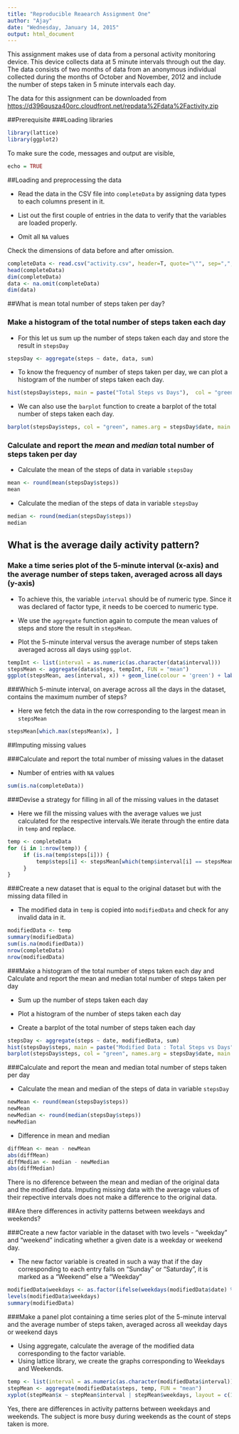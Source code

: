 ```yaml
---
title: "Reproducible Reaearch Assignment One"
author: "Ajay"
date: "Wednesday, January 14, 2015"
output: html_document
---
```


This assignment makes use of data from a personal activity monitoring device. This device collects data at 5 minute intervals through out the day. The data consists of two months of data from an anonymous individual collected during the months of October and November, 2012 and include the number of steps taken in 5 minute intervals each day.

The data for this assignment can be downloaded from <https://d396qusza40orc.cloudfront.net/repdata%2Fdata%2Factivity.zip>

##Prerequisite
###Loading libraries
```r
library(lattice)
library(ggplot2)
```
To make sure the code, messages and output are visible,
```r
echo = TRUE
```
##Loading and preprocessing the data

- Read the data in the CSV file into `completeData` by assigning data types to each columns present in it.

- List out the first couple of entries in the data to verify that the variables are loaded properly.

- Omit all `NA` values

Check the dimensions of data before and after omission.
```r
completeData <- read.csv("activity.csv", header=T, quote="\"", sep=",", colClasses = c("numeric", "Date", "factor"))
head(completeData)
dim(completeData)
data <- na.omit(completeData)
dim(data)
```

##What is mean total number of steps taken per day?

### Make a histogram of the total number of steps taken each day
- For this let us sum up the number of steps taken each day and store the result in `stepsDay`
```r
stepsDay <- aggregate(steps ~ date, data, sum)
```
- To know the frequency of number of steps taken per day, we can plot a histogram of the number of steps taken each day.
```r
hist(stepsDay$steps, main = paste("Total Steps vs Days"),  col = "green", xlab="Total Number of Steps")
```
- We can also use the `barplot` function to create a barplot of the total number of steps taken each day.
```r
barplot(stepsDay$steps, col = "green", names.arg = stepsDay$date, main = "Total Steps vs Days", xlab = "Day", ylab = "Total number of steps")
```

### Calculate and report the *mean* and *median* total number of steps taken per day

- Calculate the mean of the steps of data in variable `stepsDay`
```r
mean <- round(mean(stepsDay$steps))
mean
```

- Calculate the median of the steps of data in variable `stepsDay`
```r
median <- round(median(stepsDay$steps))
median
```

## What is the average daily activity pattern?

### Make a time series plot of the 5-minute interval (x-axis) and the average number of steps taken, averaged across all days (y-axis)

- To achieve this, the variable `interval` should be of numeric type. Since it was declared of factor type, it needs to be coerced to numeric type.

- We use the `aggregate` function again to compute the mean values of steps and store the result in `stepsMean`.

- Plot the 5-minute interval versus the average number of steps taken averaged across all days using `ggplot`.

```r
tempInt <- list(interval = as.numeric(as.character(data$interval)))
stepsMean <- aggregate(data$steps, tempInt, FUN = "mean")
ggplot(stepsMean, aes(interval, x)) + geom_line(colour = 'green') + labs(title = "Average Number of steps across full time period", x = "5-minute Interval", y = "Average Number of Steps")

```

###Which 5-minute interval, on average across all the days in the dataset, contains the maximum number of steps?

- Here we fetch the data in the row corresponding to the largest mean in `stepsMean`

```r
stepsMean[which.max(stepsMean$x), ]
```

##Imputing missing values

###Calculate and report the total number of missing values in the dataset

- Number of entries with `NA` values
```r
sum(is.na(completeData))
```

###Devise a strategy for filling in all of the missing values in the dataset

- Here we fill the missing values with the average values we just calculated for the respective intervals.We iterate through the entire data in `temp` and replace.

```r
temp <- completeData
for (i in 1:nrow(temp)) {
     if (is.na(temp$steps[i])) {
         temp$steps[i] <- stepsMean[which(temp$interval[i] == stepsMean$interval), ]$x
     }
}
```
###Create a new dataset that is equal to the original dataset but with the missing data filled in

- The modified data in `temp` is copied into `modifiedData` and check for any invalid data in it.

```r
modifiedData <- temp
summary(modifiedData)
sum(is.na(modifiedData))
nrow(completeData)
nrow(modifiedData)
```

###Make a histogram of the total number of steps taken each day and Calculate and report the mean and median total number of steps taken per day

- Sum up the number of steps taken each day

- Plot a histogram of the number of steps taken each day

- Create a barplot of the total number of steps taken each day

```r
stepsDay <- aggregate(steps ~ date, modifiedData, sum)
hist(stepsDay$steps, main = paste("Modified Data : Total Steps vs Days"),  col = "green", xlab="Total Number of Steps")
barplot(stepsDay$steps, col = "green", names.arg = stepsDay$date, main = "Modified Data : Total Steps vs Days", xlab = "Day", ylab = "Total number of steps")
```

###Calculate and report the mean and median total number of steps taken per day

- Calculate the mean and median of the steps of data in variable `stepsDay`
```r
newMean <- round(mean(stepsDay$steps))
newMean
newMedian <- round(median(stepsDay$steps))
newMedian
```

- Difference in mean and median
```r
diffMean <- mean - newMean
abs(diffMean)
diffMedian <- median - newMedian
abs(diffMedian)
```
There is no diference between the mean and median of the original data and the modified data. Imputing missing data with the average values of their repective intervals does not make a difference to the original data.

##Are there differences in activity patterns between weekdays and weekends?

###Create a new factor variable in the dataset with two levels - "weekday" and "weekend" indicating whether a given date is a weekday or weekend day.

- The new factor variable is created in such a way that if the day corresponding to each entry falls on "Sunday" or "Saturday", it is marked as a "Weekend" else a "Weekday"

```r
modifiedData$weekdays <- as.factor(ifelse(weekdays(modifiedData$date) %in% c("Saturday","Sunday"),"Weekend", "Weekday"))
levels(modifiedData$weekdays)
summary(modifiedData)
```

###Make a panel plot containing a time series plot of the 5-minute interval and the average number of steps taken, averaged across all weekday days or weekend days

- Using aggregate, calculate the average of the modified data corresponding to the factor variable.
- Using lattice library, we create the graphs corresponding to Weekdays and Weekends.
```r
temp <- list(interval = as.numeric(as.character(modifiedData$interval)), weekdays = modifiedData$weekdays)
stepMean <- aggregate(modifiedData$steps, temp, FUN = "mean")
xyplot(stepMean$x ~ stepMean$interval | stepMean$weekdays, layout = c(1, 2), type = "l", xlab = "5-minute interval", ylab = "Average number of steps taken")
```


Yes, there are differences in activity patterns between weekdays and weekends. The subject is more busy during weekends as the count of steps taken is more.